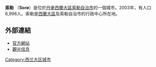 {{otheruses|other=西班牙作曲家安东尼奥·索勒|安东尼奥·索勒}}
{{Infobox City
|chinese_name = 索勒
|official_name = Sorø
|image_flag= 
|image_seal= Coat of arms of Sorø.svg
|image_map = 
|mapsize = 
|subdivision_type = [[国家|国家]]
|subdivision_name =  [[丹麥|丹麥]]
|leader_title = 
|leader_name =
|region= 
|departement= 
|party=
|mandat=since = 
|area_total = 
|population_as_of  = 2003
|population_total = 6,996
|population_density = 
|timezone = 
|latd = 
|latm = 
|lats = 
|latNS = 
|longd = 
|longm = 
|longs = 
|longEW = 
|website = http://www.soroe.dk/
|}}
'''索勒''' （'''Sorø'''）是位於[[丹麥|丹麥]][[西蘭大區|西蘭大區]][[索勒自治市|索勒自治市]]的一個城市。2003年，有人口6,996人。索勒是[[西蘭大區|西蘭大區]]及索勒自治市的行政中心所在地。

==外部連結==
{{Commonscat|Sorø municipality|Sorø}}
* [http://www.soroe.dk/ 官方網站] {{Wayback|url=http://www.soroe.dk/ |date=20060908021135 }}
* [https://web.archive.org/web/20050324015633/http://turismesyd.dk/default.asp?Sprog=3 觀光信息]

{{Authority control}}
[[Category:西兰大区城市|Category:西兰大区城市]]